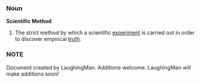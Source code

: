 ===Noun===
'''Scientific Method'''

#The strict method by which a scientific [[experiment]] is carried out in order to discover empirical [[truth]].

===NOTE===

Document created by LaughingMan. Additions welcome. LaughingMan will make additions soon!